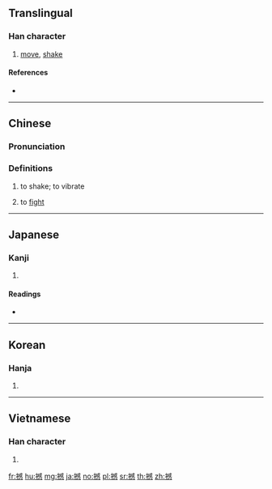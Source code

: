 ==Translingual==

===Han character===
{{Han char|rn=64|rad=手|as=13|sn=16|four=53035|canj=QIRP|ids=⿰扌感}}

# [[move]], [[shake]]

====References====
* {{Han ref|kx=0457.200|dkj=12775|dj=0806.030|hdz=31967.070|uh=64BC|ud=25788|bh=BED9|bd=48857}}

----

==Chinese==
{{zh-forms}}

===Pronunciation===
{{zh-pron
|m=hàn
|c=ham6
|h=pfs=
|md=
|mn=hám
|w=
|mc=y
|oc=y
|cat=v
}}

===Definitions===
{{zh-hanzi}}

# to shake; to vibrate
# {{lb|zh|Cantonese}} to [[fight]]

----

==Japanese==

===Kanji===
{{ja-kanji|grade=|rs=手13}}

# {{defn|lang=ja|sort=手13}}

====Readings====
* {{ja-readings|on=[[かん]] (kan)|kun=[[うごかす]] (ugokasu)}}

----

==Korean==

===Hanja===
{{ko-hanja|hangeul=감|eumhun=|rv=gam|mr=kam|y=kam}}

# {{defn|lang=ko|sort=手13}}

----

==Vietnamese==

===Han character===
{{vi-hantu|[[cắn]], [[hám]]|rs=手13}}

# {{defn|lang=vi|sort=手13}}

[[fr:撼]]
[[hu:撼]]
[[mg:撼]]
[[ja:撼]]
[[no:撼]]
[[pl:撼]]
[[sr:撼]]
[[th:撼]]
[[zh:撼]]